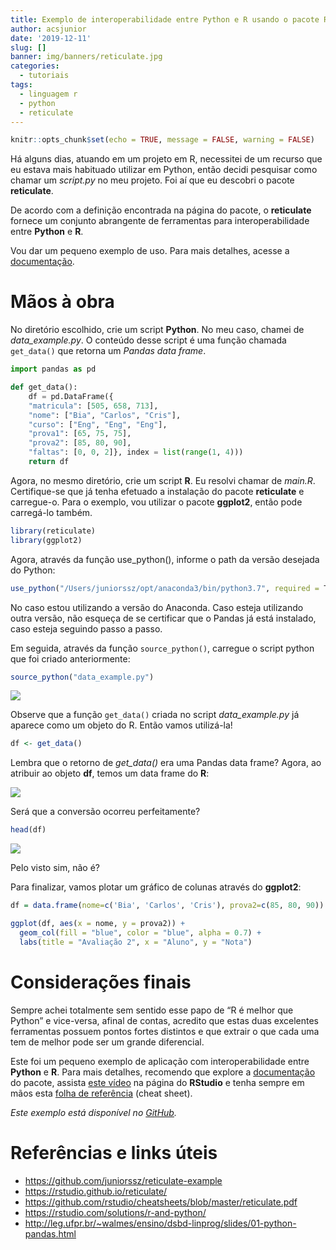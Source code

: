 ```yaml
---
title: Exemplo de interoperabilidade entre Python e R usando o pacote Reticulate
author: acsjunior
date: '2019-12-11'
slug: []
banner: img/banners/reticulate.jpg
categories:
  - tutoriais
tags:
  - linguagem r
  - python
  - reticulate
---
```

```r
knitr::opts_chunk$set(echo = TRUE, message = FALSE, warning = FALSE)
```

Há alguns dias, atuando em um projeto em R, necessitei de um recurso que eu estava mais habituado utilizar em Python, então decidi pesquisar como chamar um *script.py* no meu projeto. Foi aí que eu descobri o pacote **reticulate**.

De acordo com a definição encontrada na página do pacote, o **reticulate** fornece um conjunto abrangente de ferramentas para interoperabilidade entre **Python** e **R**.

Vou dar um pequeno exemplo de uso. Para mais detalhes, acesse a [documentação](https://rstudio.github.io/reticulate/).

# Mãos à obra

No diretório escolhido, crie um script **Python**. No meu caso, chamei de *data_example.py*. O conteúdo desse script é uma função chamada `get_data()` que retorna um *Pandas data frame*.

```python
import pandas as pd

def get_data():
    df = pd.DataFrame({
    "matricula": [505, 658, 713], 
    "nome": ["Bia", "Carlos", "Cris"], 
    "curso": ["Eng", "Eng", "Eng"], 
    "prova1": [65, 75, 75],
    "prova2": [85, 80, 90],
    "faltas": [0, 0, 2]}, index = list(range(1, 4)))
    return df
```

Agora, no mesmo diretório, crie um script **R**. Eu resolvi chamar de *main.R*. Certifique-se que já tenha efetuado a instalação do pacote **reticulate** e carregue-o. Para o exemplo, vou utilizar o pacote **ggplot2**, então pode carregá-lo também.

```r
library(reticulate)
library(ggplot2)
```

Agora, através da função use_python(), informe o path da versão desejada do Python:

```r
use_python("/Users/juniorssz/opt/anaconda3/bin/python3.7", required = T)
```

No caso estou utilizando a versão do Anaconda. Caso esteja utilizando outra versão, não esqueça de se certificar que o Pandas já está instalado, caso esteja seguindo passo a passo.

Em seguida, através da função `source_python()`, carregue o script python que foi criado anteriormente:

```r
source_python("data_example.py")
```

![](/blog/2019-12-11-exemplo-de-interoperabilidade-entre-python-e-r-usando-o-pacote-reticulate/index.pt-br_files/1576030232288.png)

Observe que a função `get_data()` criada no script *data_example.py* já aparece como um objeto do R. Então vamos utilizá-la!

```r
df <- get_data()
```

Lembra que o retorno de *get_data()* era uma Pandas data frame? Agora, ao atribuir ao objeto **df**, temos um data frame do **R**:

![](/blog/2019-12-11-exemplo-de-interoperabilidade-entre-python-e-r-usando-o-pacote-reticulate/index.pt-br_files/1576033245370.png)

Será que a conversão ocorreu perfeitamente?

```r
head(df)
```

![](/blog/2019-12-11-exemplo-de-interoperabilidade-entre-python-e-r-usando-o-pacote-reticulate/index.pt-br_files/1576032348572.png)

Pelo visto sim, não é?

Para finalizar, vamos plotar um gráfico de colunas através do **ggplot2**:

```r
df = data.frame(nome=c('Bia', 'Carlos', 'Cris'), prova2=c(85, 80, 90))
```

```r
ggplot(df, aes(x = nome, y = prova2)) +
  geom_col(fill = "blue", color = "blue", alpha = 0.7) +
  labs(title = "Avaliação 2", x = "Aluno", y = "Nota")
```

# Considerações finais

Sempre achei totalmente sem sentido esse papo de "R é melhor que Python" e vice-versa, afinal de contas, acredito que estas duas excelentes ferramentas possuem pontos fortes distintos e que extrair o que cada uma tem de melhor pode ser um grande diferencial.

Este foi um pequeno exemplo de aplicação com interoperabilidade entre **Python** e **R**. Para mais detalhes, recomendo que explore a [documentação](https://rstudio.github.io/reticulate/) do pacote, assista [este vídeo](https://rstudio.com/solutions/r-and-python/) na página do **RStudio** e tenha sempre em mãos esta [folha de referência](https://github.com/rstudio/cheatsheets/blob/master/reticulate.pdf) (cheat sheet).

*Este exemplo está disponível no [GitHub](https://github.com/juniorssz/reticulate-example).*

# Referências e links úteis

* [https://github.com/juniorssz/reticulate-example](https://github.com/juniorssz/reticulate-example)
* [https://rstudio.github.io/reticulate/](https://rstudio.github.io/reticulate/)
* [https://github.com/rstudio/cheatsheets/blob/master/reticulate.pdf](https://github.com/rstudio/cheatsheets/blob/master/reticulate.pdf)
* [https://rstudio.com/solutions/r-and-python/](https://rstudio.com/solutions/r-and-python/)
* [http://leg.ufpr.br/~walmes/ensino/dsbd-linprog/slides/01-python-pandas.html](http://leg.ufpr.br/~walmes/ensino/dsbd-linprog/slides/01-python-pandas.html)